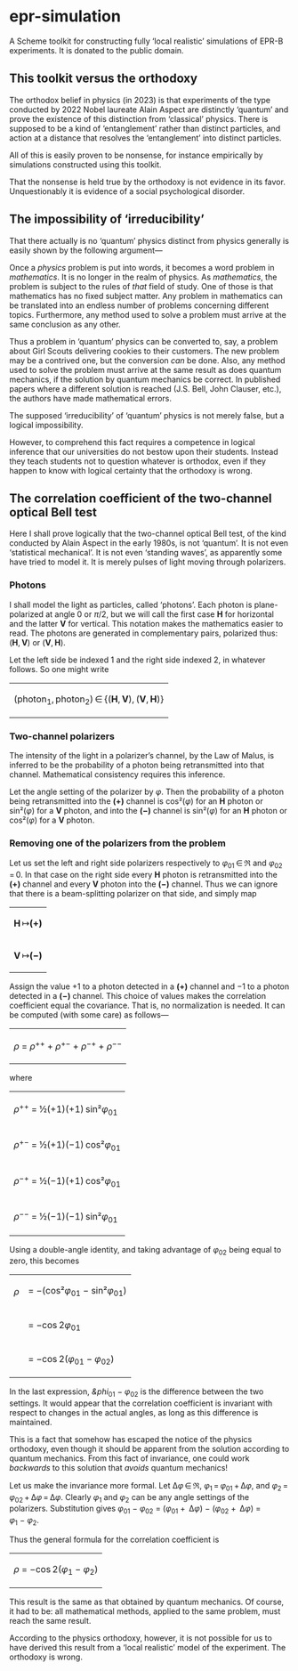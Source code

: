 =epr-simulation=

A Scheme toolkit for constructing fully ‘local realistic’ simulations
of EPR-B experiments. It is donated to the public domain.

== This toolkit versus the orthodoxy ==

The orthodox belief in physics (in 2023) is that experiments of the
type conducted by 2022 Nobel laureate Alain Aspect are distinctly
‘quantum’ and prove the existence of this distinction from ‘classical’
physics. There is supposed to be a kind of ‘entanglement’ rather than
distinct particles, and action at a distance that resolves the
‘entanglement’ into distinct particles.

All of this is easily proven to be nonsense, for instance empirically
by simulations constructed using this toolkit.

That the nonsense is held true by the orthodoxy is not evidence in its
favor. Unquestionably it is evidence of a social psychological
disorder.

== The impossibility of ‘irreducibility’ ==

That there actually is no ‘quantum’ physics distinct from physics
generally is easily shown by the following argument—

Once a ''physics'' problem is put into words, it becomes a word
problem in ''mathematics''. It is no longer in the realm of
physics. As ''mathematics'', the problem is subject to the rules of
''that'' field of study. One of those is that mathematics has no fixed
subject matter. Any problem in mathematics can be translated into an
endless number of problems concerning different topics. Furthermore,
any method used to solve a problem must arrive at the same conclusion
as any other.

Thus a problem in ‘quantum’ physics can be converted to, say, a
problem about Girl Scouts delivering cookies to their customers. The
new problem may be a contrived one, but the conversion ''can'' be
done. Also, any method used to solve the problem must arrive at the
same result as does quantum mechanics, if the solution by quantum
mechanics be correct. In published papers where a different solution
is reached (J.S. Bell, John Clauser, etc.), the authors have made
mathematical errors.

The supposed ‘irreducibility’ of ‘quantum’ physics is not merely
false, but a logical impossibility.

However, to comprehend this fact requires a competence in logical
inference that our universities do not bestow upon their
students. Instead they teach students not to question whatever is
orthodox, even if they happen to know with logical certainty that the
orthodoxy is wrong.

== The correlation coefficient of the two-channel optical Bell test ==

Here I shall prove logically that the two-channel optical Bell test,
of the kind conducted by Alain Aspect in the early 1980s, is not
‘quantum’. It is not even ‘statistical mechanical’. It is not even
‘standing waves’, as apparently some have tried to model it. It is
merely pulses of light moving through polarizers.

=== Photons ===

I shall model the light as particles, called ‘photons’. Each photon is
plane-polarized at angle 0 or ''&pi;''/2, but we will call the first
case '''H''' for horizontal and the latter '''V''' for vertical. This
notation makes the mathematics easier to read. The photons are
generated in complementary pairs, polarized thus:
('''H''',&thinsp;'''V''') or ('''V''',&thinsp;'''H''').

Let the left side be indexed 1 and the right side indexed 2, in
whatever follows. So one might write

{|
|(photon<sub>1</sub>,&thinsp;photon<sub>2</sub>)&thinsp;&isin;&thinsp;{('''H''',&thinsp;'''V'''),&thinsp;('''V''',&thinsp;'''H''')}
|}

=== Two-channel polarizers ===

The intensity of the light in a polarizer’s channel, by the Law of
Malus, is inferred to be the probability of a photon being
retransmitted into that channel. Mathematical consistency requires
this inference.

Let the angle setting of the polarizer by ''&phi;''. Then the
probability of a photon being retransmitted into the '''(+)''' channel
is cos²(''&phi;'') for an '''H''' photon or sin²(''&phi;'') for a
'''V''' photon, and into the '''(&minus;)''' channel is sin²(''&phi;'') for
an '''H''' photon or cos²(''&phi;'') for a '''V''' photon.

=== Removing one of the polarizers from the problem ===

Let us set the left and right side polarizers respectively to
''&phi;''<sub>01</sub>&thinsp;&isin;&thinsp;&real; and
''&phi;''<sub>02</sub>&thinsp;=&thinsp;0. In that case on the right
side every '''H''' photon is retransmitted into the '''(+)''' channel
and every '''V''' photon into the '''(&minus;)''' channel. Thus we can
ignore that there is a beam-splitting polarizer on that side, and
simply map

{|
|'''H'''&thinsp;↦'''(+)'''
|-
|'''V'''&thinsp;↦'''(&minus;)'''
|}

Assign the value +1 to a photon detected in a '''(+)''' channel and
&minus;1 to a photon detected in a '''(&minus;)''' channel. This
choice of values makes the correlation coefficient equal the
covariance. That is, no normalization is needed. It can be computed
(with some care) as follows&mdash;

{|
|''&rho;'' = ''&rho;''<sup>++</sup> + ''&rho;''<sup>+&minus;</sup> + ''&rho;''<sup>&minus;+</sup> + ''&rho;''<sup>&minus;&minus;</sup>
|}

where

{|
|''&rho;''<sup>++</sup> = &frac12;(+1)(+1)&thinsp;sin²''&phi;''<sub>01</sub>
|-
|''&rho;''<sup>+&minus;</sup> = &frac12;(+1)(&minus;1)&thinsp;cos²''&phi;''<sub>01</sub>
|-
|''&rho;''<sup>&minus;+</sup> = &frac12;(&minus;1)(+1)&thinsp;cos²''&phi;''<sub>01</sub>
|-
|''&rho;''<sup>&minus;&minus;</sup> = &frac12;(&minus;1)(&minus;1)&thinsp;sin²''&phi;''<sub>01</sub>
|}

Using a double-angle identity, and taking advantage of
''&phi;''<sub>02</sub> being equal to zero, this becomes

{|
|''&rho;'' || = &minus;(cos²''&phi;''<sub>01</sub> &minus; sin²''&phi;''<sub>01</sub>)
|-
|&nbsp;    || = &minus;cos&thinsp;2''&phi;''<sub>01</sub>
|-
|&nbsp;    || = &minus;cos&thinsp;2(''&phi;''<sub>01</sub> &minus; ''&phi;''<sub>02</sub>)
|}

In the last expression,
''&phi''<sub>01</sub>&nbsp;&minus;&nbsp;''&phi;''<sub>02</sub> is the
difference between the two settings. It would appear that the
correlation coefficient is invariant with respect to changes in the
actual angles, as long as this difference is maintained.

This is a fact that somehow has escaped the notice of the physics
orthodoxy, even though it should be apparent from the solution
according to quantum mechanics. From this fact of invariance, one could work
''backwards'' to this solution that ''avoids'' quantum mechanics!

Let us make the invariance more formal.  Let
&Delta;''&phi;''&thinsp;&isin;&thinsp;&real;,
''&phi;''<sub>1</sub>&thinsp;=&thinsp;''&phi;''<sub>01</sub>&thinsp;+&thinsp;&Delta;''&phi;'',
and
''&phi;''<sub>2</sub>&thinsp;=&thinsp;''&phi;''<sub>02</sub>&thinsp;+&thinsp;&Delta;''&phi;''&thinsp;=&thinsp;&Delta;''&phi;''.
Clearly ''&phi;''<sub>1</sub> and ''&phi;''<sub>2</sub> can be any
angle settings of the polarizers. Substitution gives
''&phi;''<sub>01</sub>&nbsp;&minus;&nbsp;''&phi;''<sub>02</sub> =
(''&phi;''<sub>01</sub>&nbsp;+&nbsp;&thinsp;&Delta;''&phi;'')&nbsp;&minus;&nbsp;(''&phi;''<sub>02</sub>&nbsp;+&nbsp;&thinsp;&Delta;''&phi;'')
= ''&phi;''<sub>1</sub>&nbsp;&minus;&nbsp;''&phi;''<sub>2</sub>.

Thus the general formula for the correlation coefficient is

{|
|''&rho;'' = &minus;cos&thinsp;2(''&phi;''<sub>1</sub> &minus; ''&phi;''<sub>2</sub>)
|}

This result is the same as that obtained by quantum mechanics. Of
course, it had to be: all mathematical methods, applied to the same
problem, must reach the same result.

According to the physics orthodoxy, however, it is not possible for us
to have derived this result from a ‘local realistic’ model of the
experiment. The orthodoxy is wrong.
